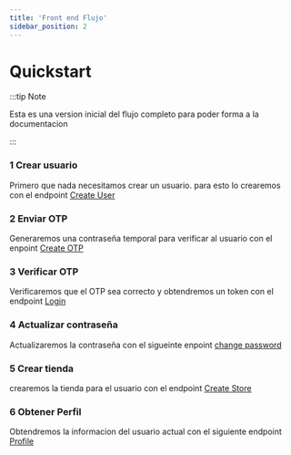 ```yaml
---
title: 'Front end Flujo'
sidebar_position: 2
---
```


# Quickstart


:::tip Note

Esta es una version inicial del flujo completo para poder forma a la documentacion

:::

### 1 Crear usuario

Primero que nada necesitamos crear un usuario. para esto lo crearemos con el endpoint [Create User](/api/?v=v1#/paths/v1-user/post)


### 2 Enviar OTP

Generaremos una contraseña temporal para verificar al usuario con el enpoint [Create OTP](/api/?v=v1#/paths/v1-auth-otp/post)

### 3 Verificar OTP

Verificaremos que el OTP sea correcto y obtendremos un token con el endpoint [Login](/api/?v=v1#/paths/v1-auth-sign-in/post) 

### 4 Actualizar contraseña 

Actualizaremos la contraseña con el sigueinte enpoint [change password](/api/?v=v1#/paths/v1-auth-change-password/put)

### 5 Crear tienda

crearemos la tienda para el usuario con el endpoint [Create Store](/api/?v=v1#/paths/v1-store/post)

### 6 Obtener Perfil

Obtendremos la informacion del usuario actual con el siguiente endpoint [Profile](/api/?v=v1#/paths/v1-auth-profile/get)